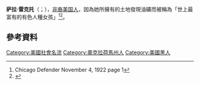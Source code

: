 {{Infobox person
| name          = Sarah Rector
| image         = Sarah Rector.jpg
| caption       = 1912年的雷克托
| birth_name    =
| birth_date    = {{Birth date|mf=yes|1902|3|3}}
| birth_place   = [[美國|美國]][[印第安领地|印第安领地]]，今日[[奧克拉荷馬州|奧克拉荷馬州]][[塔夫脱_(奧克拉荷馬州)|塔夫脱]]
| death_date    = {{Death date and age|mf=yes|1967|7|22|1902|3|3}}
| death_place   = [[美國|美國]][[密蘇里州|密蘇里州]][[堪薩斯城_(密蘇里州)|堪薩斯城]]
| resting_place = Blackjack Cemetery<br>[[奧克拉荷馬州|奧克拉荷馬州]][[塔夫脱_(奧克拉荷馬州)|塔夫脱]]
| education     = [[塔斯基吉大学|塔斯基吉大学]]
| spouse        = 
| children      = 3
}}


'''萨拉·雷克托'''（{{lang-en|Sarah Rector}}；{{bd|1902年|3月3日|1967年|7月22日}}），[[非裔美国人|非裔美国人]]，因為她所擁有的土地發現油礦而被稱為「世上最富有的有色人種女孩」<ref>Chicago Defender November 4, 1922 page 1</ref><ref name="The Crisis">{{cite book |title=The Crisis magazine-The Richest Colored Girl in the World |first=Stacey |last=Patton |date=Spring 2010 |url=https://books.google.com/books?id=5HrU1YeIc3UC |pages=31–34 |access-date=14 May 2017 |archive-date=2021-04-11 |archive-url=https://web.archive.org/web/20210411170222/https://books.google.com/books?id=5HrU1YeIc3UC |dead-url=no }}</ref>。

==參考資料==
{{reflist}}

{{DEFAULTSORT:Rector, Sarah}}
[[Category:美國社會名流|Category:美國社會名流]]
[[Category:奧克拉荷馬州人|Category:奧克拉荷馬州人]]
[[Category:美國黑人|Category:美國黑人]]